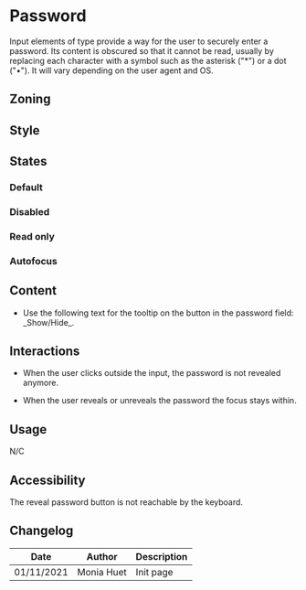 

<Meta title="Components/Form/Fields/Password" />

# Password

Input elements of type provide a way for the user to securely enter a password.
Its content is obscured so that it cannot be read, usually by replacing each character with a symbol such as the asterisk ("\*") or a dot ("•").
It will vary depending on the user agent and OS.

## Zoning

<FigmaImage
	src="https://www.figma.com/file/qc8oUSyVJM67gSsbTShftt/%F0%9F%93%90-Zoning?node-id=245%3A294"
	alt="zoning image for input password"
/>

## Style

<FigmaIframe light="https://www.figma.com/file/610Qgbz9dEHyTTkGeYHZh4/Inputs?node-id=0%3A346" />

## States

### Default

<Canvas>
	<Story name="default">
		<Form.Password label="Password" />
	</Story>
</Canvas>

### Disabled

<Canvas>
	<Story name="disabled">
		<Form.Password label="Disabled Password" disabled />
	</Story>
</Canvas>

### Read only

<Canvas>
	<Story name="read-only">
		<Form.Password label="Read-Only Password" readOnly />
	</Story>
</Canvas>

### Autofocus

<Canvas>
	<Story name="autofocus">
		<Form>
			<Form.Password label="Old password" defaultValue="old" />
			<Form.Password label="New Password" defaultValue="new" autoFocus />
			<Form.Password label="Retype new password" defaultValue="new" />
		</Form>
	</Story>
</Canvas>

## Content

<Use>
	<Use.Do>
		<ul>
			<li>
				Use the following text for the tooltip on the button in the password field: _Show/Hide_.
			</li>
		</ul>
	</Use.Do>
</Use>

## Interactions

- When the user clicks outside the input, the password is not revealed anymore.

- When the user reveals or unreveals the password the focus stays within.

## Usage

N/C

## Accessibility

The reveal password button is not reachable by the keyboard.

## Changelog

| Date       | Author     | Description |
| ---------- | ---------- | ----------- |
| 01/11/2021 | Monia Huet | Init page   |
